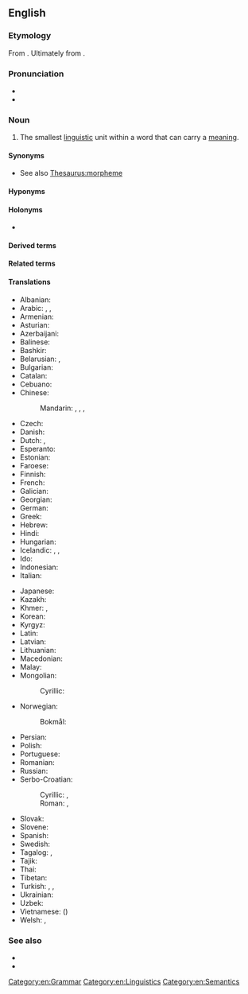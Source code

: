 {{also|Morpheme|morphème}}
==English==
{{was wotd|2012|May|17}}
{{wp}}

===Etymology===
From {{bor|en|fr|morphème}}. Ultimately from {{der|en|grc|μορφή|t=shape, form}}.

===Pronunciation===
* {{IPA|en|/ˈmɔː(ɹ)fiːm/}}
* {{audio|en|LL-Q1860 (eng)-Vealhurl-morpheme.wav |Audio (UK)}}

===Noun===
{{examples|width=25%|examples=
* The word ''[[pigs]]'' consists of two morphemes: ''pig'' (a particular animal) and ''s'' (indication of the plural).
* The word ''[[werewolves]]'' consists of three morphemes: ''were'' (~ man), ''wolf'' (a particular animal), ''es'' (plural).
* The word ''[[feet]]'' consists of two morphemes: ''foot'' (a body part) and [[i-mutation]] (plural).}}
{{en-noun}}

# {{lb|en|linguistic morphology}} The smallest [[linguistic]] unit within a word that can carry a [[meaning]].

====Synonyms====
* See also [[Thesaurus:morpheme]]

====Hyponyms====
{{col4|en
|affix
|infix
|prefix
|suffix
}}

====Holonyms====
* {{l|en|word}}

====Derived terms====
{{der4|en
|bound morpheme
|free morpheme
|morphemic
|morphemics
}}

====Related terms====
{{rel4|en
|allomorph
|cheireme
|chereme
|chroneme 
|grapheme 
|lexeme
|listeme 
|phoneme 
|sememe
|toneme
}}

====Translations====
{{trans-top|smallest linguistic unit}}
* Albanian: {{t+|sq|morfemë|f}}
* Arabic: {{t|ar|مُورْفِيم|m|tr=mōrfēm}}, {{t|ar|مُورْفِيم|m}}, {{t|ar|مَقْطَع صَرْفِيّ|m}}
* Armenian: {{t|hy|ձեւույթ}}
* Asturian: {{t|ast|morfema|m}}
* Azerbaijani: {{t|az|morfem}}
* Balinese: {{t|ban|ᬭᬸᬧᬩᬕ|tr=rupabaga}}
* Bashkir: {{t|ba|морфема}}
* Belarusian: {{t|be|марфе́ма|f}}, {{t|be|марфэ́ма|f}} {{q|Taraškievica}}
* Bulgarian: {{t+|bg|морфе́ма|f}}
* Catalan: {{t+|ca|morfema|m}}
* Cebuano: {{t|ceb|morpheme}}
* Chinese:
*: Mandarin: {{t+|cmn|詞素}}, {{t+|cmn|词素|tr=císù}}, {{t+|cmn|語素}}, {{t+|cmn|语素|tr=yǔsù}}
* Czech: {{t+|cs|morfém|m}}
* Danish: {{t+|da|morfem|n}}
* Dutch: {{t+|nl|morfeem|n}}, {{t+|nl|woorddeel|n}}
* Esperanto: {{t|eo|morfemo}}
* Estonian: {{t|et|morfeem}}
* Faroese: {{t|fo|morfem|n}}
* Finnish: {{t+|fi|morfeemi}}
* French: {{t+|fr|morphème|m}}
* Galician: {{t|gl|morfema|m}}
* Georgian: {{t|ka|მორფემი}}
* German: {{t+|de|Morphem|n}}
* Greek: {{t+|el|μόρφημα}}
* Hebrew: {{t+|he|מוֹרְפֶמָה|f|tr=morfema}}
* Hindi: {{t|hi|रूपिम|m}}
* Hungarian: {{t+|hu|morféma}}
* Icelandic: {{t|is|myndan|f}}, {{t|is|morfem|f}}, {{t|is|minnsta}} {{t|is|merkingarbær}} {{t|is|eining}} {{t+|is|mál|f}}
* Ido: {{t+|io|morfemo}}
* Indonesian: {{t+|id|morfem}}
* Italian: {{t+|it|morfema|m}}
{{trans-mid}}
* Japanese: {{t+|ja|形態素|tr=けいたいそ, keitaiso}}
* Kazakh: {{t|kk|морфема}}
* Khmer: {{t|km|រូបសព្ទតា}}, {{t+|km|មូលតា}}
* Korean: {{t+|ko|형태소(形態素)}}
* Kyrgyz: {{t|ky|морфема}}
* Latin: {{t|la|morphema}}
* Latvian: {{t+|lv|morfēma|f}}
* Lithuanian: {{t|lt|morfema|f}}
* Macedonian: {{t|mk|морфе́ма|f}}
* Malay: {{t|ms|morfem}}
* Mongolian:
*: Cyrillic: {{t+|mn|бүтээвэр}}
* Norwegian:
*: Bokmål: {{t+|nb|morfem|n}}
* Persian: {{t+|fa|تکواژ|tr=takvâž}}
* Polish: {{t+|pl|morfem|m-in}}
* Portuguese: {{t+|pt|morfema|m}}
* Romanian: {{t+|ro|morfem|n}}
* Russian: {{t+|ru|морфе́ма|f-in}}
* Serbo-Croatian:
*: Cyrillic: {{t|sh|морфе́ма|f}}, {{t|sh|мо̀рфе̄м|f}}
*: Roman: {{t|sh|morféma|f}}, {{t+|sh|mòrfēm|f}}
* Slovak: {{t|sk|morféma|f}}
* Slovene: {{t+|sl|morfem|m}}
* Spanish: {{t+|es|morfema|m}}
* Swedish: {{t+|sv|morfem|n}}
* Tagalog: {{t|tl|multuran}}, {{t+|tl|morpema}}
* Tajik: {{t|tg|морфема}}
* Thai: {{t|th|หน่วยคำ}}
* Tibetan: {{t|bo|སྒྲ་དོམ་ཕྲ་མོ}}
* Turkish: {{t+|tr|biçimbirim}}, {{t+|tr|morfem}}, {{t+|tr|biçim birimi}}
* Ukrainian: {{t|uk|морфе́ма|f}}
* Uzbek: {{t+|uz|morfema}}
* Vietnamese: {{t|vi|hình vị}} ({{t|vi|形位}})
* Welsh: {{t|cy|morffem}}, {{t|cy|morffemau|f-p}}
{{trans-bottom}}

===See also===
* {{l|en|lemma}}
* {{l|en|word form}}

[[Category:en:Grammar]]
[[Category:en:Linguistics]]
[[Category:en:Semantics]]